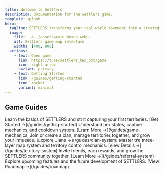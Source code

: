 ```yaml
---
title: Welcome to Settlers
description: Documentation for the Settlers game.
template: splash
hero:
  tagline: SETTLERS transforms your real-world movement into a strategic territory control game. Capture hexagonal territories by visiting locations, join clans, and compete for influence on the global map - all through Telegram.
  image:
    file: ../../assets/main-hexes.webp
    alt: Settlers game map interface
    widths: [400, 800]
  actions:
    - text: Open game
      link: https://t.me/settlers_hex_bot/game
      icon: right-arrow
      variant: primary
    - text: Getting Started
      link: /guides/getting-started
      icon: rocket
      variant: minimal
---
```



## Game Guides

<CardGrid>
	<CustomCard title="Getting Started" icon="mdi:rocket-launch">
		Learn the basics of SETTLERS and start capturing your first territories.
		[Get Started →](/guides/getting-started)
	</CustomCard>
	<CustomCard title="Game Mechanics" icon="ri:gamepad-fill">
		Understand hex states, capture mechanics, and cooldown system.
		[Learn More →](/guides/game-mechanics)
	</CustomCard>
	<CustomCard title="Clan System" icon="ri:group-fill">
		Join or create a clan, manage territories together, and grow your influence.
		[Explore Clans →](/guides/clan-system)
	</CustomCard>
	<CustomCard title="Territory System" icon="mdi:map-marker-radius">
		Master the three-layer map system and territory control mechanics.
		[View Details →](/guides/territory-system)
	</CustomCard>
	<CustomCard title="Referral System" icon="mdi:account-multiple-plus">
		Invite friends, earn rewards, and grow the SETTLERS community together.
		[Learn More →](/guides/referral-system)
	</CustomCard>
	<CustomCard title="Roadmap" icon="mdi:road-variant">
		Explore upcoming features and the future development of SETTLERS.
		[View Roadmap →](/guides/roadmap)
	</CustomCard>
</CardGrid>
